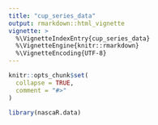 ```yaml
---
title: "cup_series_data"
output: rmarkdown::html_vignette
vignette: >
  %\VignetteIndexEntry{cup_series_data}
  %\VignetteEngine{knitr::rmarkdown}
  %\VignetteEncoding{UTF-8}
---
```


```r
knitr::opts_chunk$set(
  collapse = TRUE,
  comment = "#>"
)
```

```r
library(nascaR.data)
```
